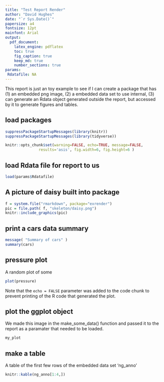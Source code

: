```yaml
---
title: "Test Report Render"
author: "David Hughes"
date: "`r Sys.Date()`"
papersize: a4
fontsize: 12pt
mainfont: Arial
output: 
  pdf_document:
    latex_engine: pdflatex
    toc: true
    fig_caption: true
    keep_md: true
    number_sections: true
params: 
 Rdatafile: NA
---
```


This report is just an toy example to see if I can create a package that has (1) an embedded png image, (2) a embedded data set to use internal, (3) can generate an Rdata object generated outside the report, but accessed by it to generate figures and tables. 


## load packages

```r
suppressPackageStartupMessages(library(knitr))
suppressPackageStartupMessages(library(tidyverse))

knitr::opts_chunk$set(warning=FALSE, echo=TRUE, message=FALSE, 
               results='asis', fig.width=6, fig.height=6 )
```

## load Rdata file for report to us

```r
load(params$Rdatafile)
```


## A picture of daisy built into package

```r
f = system.file("rmarkdown", package="exrender")
pic = file.path( f, "skeleton/daisy.png")
knitr::include_graphics(pic)
```


## print a cars data summary

```r
message( "Summary of cars" )
summary(cars)
```

## pressure plot

A random plot of some 

```r
plot(pressure)
```

Note that the `echo = FALSE` parameter was added to the code chunk to prevent printing of the R code that generated the plot.

## plot the ggplot object

We made this image in the make_some_data() function and passed it to the report as a paramater that needed to be loaded.

```r
my_plot
```

## make a table 

A table of the first few rows of the embedded data set 'ng_anno'

```r
knitr::kable(ng_anno[1:4,])
```



